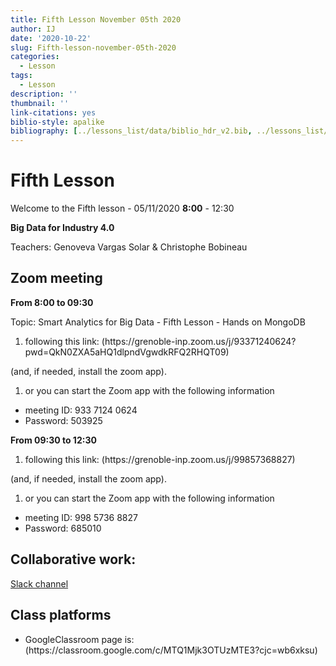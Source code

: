 ```yaml
---
title: Fifth Lesson November 05th 2020
author: IJ
date: '2020-10-22'
slug: Fifth-lesson-november-05th-2020
categories:
  - Lesson
tags:
  - Lesson
description: ''
thumbnail: ''
link-citations: yes
biblio-style: apalike
bibliography: [../lessons_list/data/biblio_hdr_v2.bib, ../lessons_list/data/Liste_Publi3.bib, ../lessons_list/data/biblio_SABD.bib]
---
```


# Fifth Lesson

Welcome to the Fifth lesson - 05/11/2020 **8:00** - 12:30

**Big Data for Industry 4.0**

Teachers: Genoveva Vargas Solar & Christophe Bobineau


## Zoom meeting

**From 8:00 to 09:30**

Topic: Smart Analytics for Big Data - Fifth Lesson - Hands on MongoDB

1. following this link: (https://grenoble-inp.zoom.us/j/93371240624?pwd=QkN0ZXA5aHQ1dlpndVgwdkRFQ2RHQT09)

(and, if needed, install the zoom app).

1. or you can start the Zoom app with the following information
  + meeting ID:  933 7124 0624
  + Password:  503925
  
**From 09:30 to 12:30**

1. following this link: (https://grenoble-inp.zoom.us/j/99857368827)

(and, if needed, install the zoom app).

1. or you can start the Zoom app with the following information
  + meeting ID: 998 5736 8827
  + Password: 685010


## Collaborative work:

[Slack channel](https://join.slack.com/t/grenobleinpgn-eu88686/shared_invite/zt-hfx5moad-TVv1JsL6coPWuLbJZe~v3g)


## Class platforms

- GoogleClassroom page is: (https://classroom.google.com/c/MTQ1Mjk3OTUzMTE3?cjc=wb6xksu)




